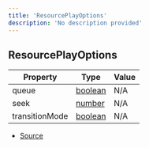 ```yaml
---
title: 'ResourcePlayOptions'
description: 'No description provided'
---
```


## ResourcePlayOptions

| Property       | Type                                                                                                | Value |
| -------------- | --------------------------------------------------------------------------------------------------- | ----- |
| queue          | [boolean](https://developer.mozilla.org/en-US/docs/Web/JavaScript/Reference/Global_Objects/Boolean) | N/A   |
| seek           | [number](https://developer.mozilla.org/en-US/docs/Web/JavaScript/Reference/Global_Objects/Number)   | N/A   |
| transitionMode | [boolean](https://developer.mozilla.org/en-US/docs/Web/JavaScript/Reference/Global_Objects/Boolean) | N/A   |

- [Source](https://github.com/androz2091/discord-player/blob/ce04b3f4c6671029ce4d4aa9090e56ac7e7f5666/packages/discord-player/src/queue/GuildQueuePlayerNode.ts#L18)
